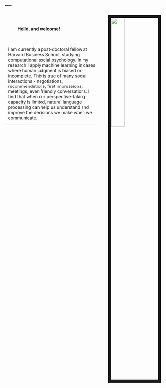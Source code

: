 ---
---

<link rel="stylesheet" href="styles.css" type="text/css">

<img src="images/mikeface.png" style="width:30%; border:10px solid; margin-right: 0px; margin-left: 40px" align="right">
<br/>
<h4 style="margin-left: 40px">Hello, and welcome!</h4>
<br/>
<div style="margin-left: 10px">
I am currently a post-doctoral fellow at Harvard Business School, studying computational social psychology. In my research I apply machine learning in cases where human judgment is biased or incomplete. This is true of many social interactions - negotiations, recommendations, first impressions, meetings, even friendly conversations. I find that when our perspective-taking capacity is limited, natural language processing can help us understand and improve the decisions we make when we communicate.
</div>
***
